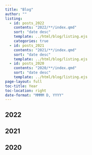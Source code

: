 ```yaml
---
title: "Blog"
author: ""
listing:
  - id: posts_2022
    contents: "2022/**/index.qmd"
    sort: "date desc"
    template: ../html/blog/listing.ejs
    categories: true
  - id: posts_2021
    contents: "2021/**/index.qmd"
    sort: "date desc"
    template: ../html/blog/listing.ejs
  - id: posts_2020
    contents: "2020/**/index.qmd"
    sort: "date desc"
    template: ../html/blog/listing.ejs
page-layout: full
toc-title: Year
toc-location: right
date-format: "MMMM D, YYYY"
---
```


## 2022

:::{#posts_2022}
:::

## 2021

:::{#posts_2021}
:::

## 2020

:::{#posts_2020}
:::

